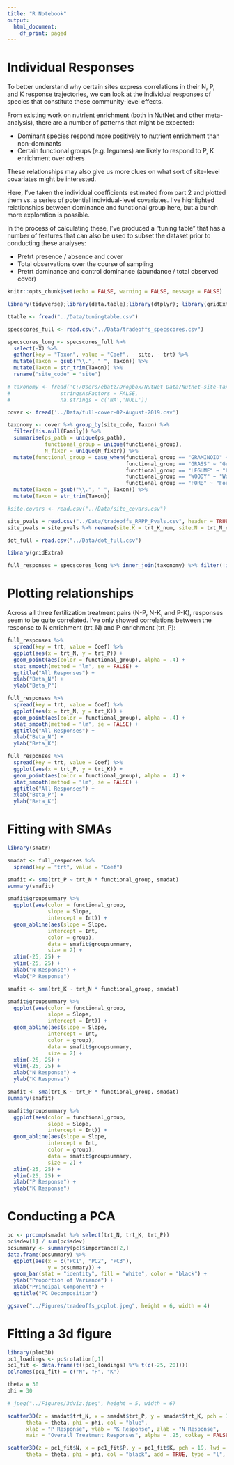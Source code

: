 ```yaml
---
title: "R Notebook"
output:
  html_document:
    df_print: paged
---
```


# Individual Responses

To better understand why certain sites express correlations in their N, P, and K 
response trajectories, we can look at the individual responses of species that
constitute these community-level effects.

From existing work on nutrient enrichment (both in NutNet and other meta-analysis), 
there are a number of patterns that might be expected:

* Dominant species respond more positively to nutrient enrichment than non-dominants
* Certain functional groups (e.g. legumes) are likely to respond to P, K enrichment over others

These relationships may also give us more clues on what sort of site-level covariates
might be interested.

Here, I've taken the individual coefficients estimated from part 2 and plotted them
vs. a series of potential individual-level covariates. I've highlighted relationships
between dominance and functional group here, but a bunch more exploration is possible.

In the process of calculating these, I've produced a "tuning table" that has a number
of features that can also be used to subset the dataset prior to conducting these analyses:

* Pretrt presence / absence and cover
* Total observations over the course of sampling
* Pretrt dominance and control dominance (abundance / total observed cover)

```r
knitr::opts_chunk$set(echo = FALSE, warning = FALSE, message = FALSE)

library(tidyverse);library(data.table);library(dtplyr); library(gridExtra); library(grid)

ttable <- fread("../Data/tuningtable.csv")

specscores_full <- read.csv("../Data/tradeoffs_specscores.csv")

specscores_long <- specscores_full %>% 
  select(-X) %>% 
  gather(key = "Taxon", value = "Coef", - site, - trt) %>%
  mutate(Taxon = gsub("\\.", " ", Taxon)) %>%
  mutate(Taxon = str_trim(Taxon)) %>%
  rename("site_code" = "site")

# taxonomy <- fread('C:/Users/ebatz/Dropbox/NutNet Data/Nutnet-site-taxonomy.csv',
#                stringsAsFactors = FALSE,
#                na.strings = c('NA','NULL'))

cover <- fread('../Data/full-cover-02-August-2019.csv')

taxonomy <- cover %>% group_by(site_code, Taxon) %>%
  filter(!is.null(Family)) %>%
  summarise(ps_path = unique(ps_path),
            functional_group = unique(functional_group),
            N_fixer = unique(N_fixer)) %>%
  mutate(functional_group = case_when(functional_group == "GRAMINOID" ~ "Graminoid",
                                      functional_group == "GRASS" ~ "Graminoid",
                                      functional_group == "LEGUME" ~ "Legume",
                                      functional_group == "WOODY" ~ "Woody",
                                      functional_group == "FORB" ~ "Forb")) %>%
  mutate(Taxon = gsub("\\.", " ", Taxon)) %>%
  mutate(Taxon = str_trim(Taxon))

#site.covars <- read.csv("../Data/site_covars.csv")

site_pvals = read.csv("../Data/tradeoffs_RRPP_Pvals.csv", header = TRUE, stringsAsFactors = FALSE)
site_pvals = site_pvals %>% rename(site.K = trt_K_num, site.N = trt_N_num, site.P = trt_P_num)

dot_full = read.csv("../Data/dot_full.csv")

library(gridExtra)
```

```r
full_responses = specscores_long %>% inner_join(taxonomy) %>% filter(!is.na(functional_group))
```

# Plotting relationships

Across all three fertilization treatment pairs (N-P, N-K, and P-K), responses
seem to be quite correlated. I've only showed correlations between the response
to N enrichment (trt_N) and P enrichment (trt_P):

```r
full_responses %>% 
  spread(key = trt, value = Coef) %>%
  ggplot(aes(x = trt_N, y = trt_P)) +
  geom_point(aes(color = functional_group), alpha = .4) +
  stat_smooth(method = "lm", se = FALSE) +
  ggtitle("All Responses") +
  xlab("Beta_N") +
  ylab("Beta_P")

full_responses %>% 
  spread(key = trt, value = Coef) %>%
  ggplot(aes(x = trt_N, y = trt_K)) +
  geom_point(aes(color = functional_group), alpha = .4) +
  stat_smooth(method = "lm", se = FALSE) +
  ggtitle("All Responses") +
  xlab("Beta_N") +
  ylab("Beta_K")

full_responses %>% 
  spread(key = trt, value = Coef) %>%
  ggplot(aes(x = trt_P, y = trt_K)) +
  geom_point(aes(color = functional_group), alpha = .4) +
  stat_smooth(method = "lm", se = FALSE) +
  ggtitle("All Responses") +
  xlab("Beta_P") +
  ylab("Beta_K")
```

# Fitting with SMAs

```r
library(smatr)

smadat <- full_responses %>%
  spread(key = "trt", value = "Coef")

smafit <- sma(trt_P ~ trt_N * functional_group, smadat)
summary(smafit)

smafit$groupsummary %>%
  ggplot(aes(color = functional_group,
             slope = Slope,
             intercept = Int)) +
  geom_abline(aes(slope = Slope,
             intercept = Int,
             color = group), 
             data = smafit$groupsummary,
             size = 2) +
  xlim(-25, 25) +
  ylim(-25, 25) +
  xlab("N Response") +
  ylab("P Response")

smafit <- sma(trt_K ~ trt_N * functional_group, smadat)

smafit$groupsummary %>%
  ggplot(aes(color = functional_group,
             slope = Slope,
             intercept = Int)) +
  geom_abline(aes(slope = Slope,
             intercept = Int,
             color = group), 
             data = smafit$groupsummary,
             size = 2) +
  xlim(-25, 25) +
  ylim(-25, 25) +
  xlab("N Response") +
  ylab("K Response")

smafit <- sma(trt_K ~ trt_P * functional_group, smadat)
summary(smafit)

smafit$groupsummary %>%
  ggplot(aes(color = functional_group,
             slope = Slope,
             intercept = Int)) +
  geom_abline(aes(slope = Slope,
             intercept = Int,
             color = group), 
             data = smafit$groupsummary,
             size = 2) +
  xlim(-25, 25) +
  ylim(-25, 25) +
  xlab("P Response") +
  ylab("K Response")
```

# Conducting a PCA

```r
pc <- prcomp(smadat %>% select(trt_N, trt_K, trt_P))
pc$sdev[1] / sum(pc$sdev)
pcsummary <- summary(pc)$importance[2,]
data.frame(pcsummary) %>% 
  ggplot(aes(x = c("PC1", "PC2", "PC3"),
             y = pcsummary)) +
  geom_bar(stat = "identity", fill = "white", color = "black") +
  ylab("Proportion of Variance") +
  xlab("Principal Component") +
  ggtitle("PC Decomposition")

ggsave("../Figures/tradeoffs_pcplot.jpeg", height = 6, width = 4)
```

# Fitting a 3d figure

```r
library(plot3D)
pc1_loadings <- pc$rotation[,1]
pc1_fit <- data.frame(t((pc1_loadings) %*% t(c(-25, 20))))
colnames(pc1_fit) = c("N", "P", "K")

theta = 30
phi = 30

# jpeg("../Figures/3dviz.jpeg", height = 5, width = 6)

scatter3D(z = smadat$trt_N, x = smadat$trt_P, y = smadat$trt_K, pch = 19, cex = 1, 
      theta = theta, phi = phi, col = "blue",
      xlab = "P Response", ylab = "K Response", zlab = "N Response", 
      main = "Overall Treatment Responses", alpha = .25, colkey = FALSE, ticktype = "detailed")

scatter3D(z = pc1_fit$N, x = pc1_fit$P, y = pc1_fit$K, pch = 19, lwd = 2, 
      theta = theta, phi = phi, col = "black", add = TRUE, type = "l", lty = 2)
```




